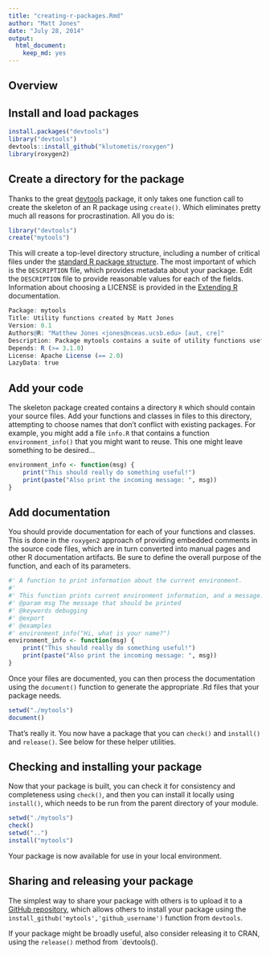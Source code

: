 ```yaml
---
title: "creating-r-packages.Rmd"
author: "Matt Jones"
date: "July 28, 2014"
output:
  html_document:
    keep_md: yes
---
```


## Overview

## Install and load packages

```r
install.packages("devtools")
library("devtools")
devtools::install_github("klutometis/roxygen")
library(roxygen2)
```

## Create a directory for the package

Thanks to the great [devtools](https://github.com/hadley/devtools) package, it only takes one function call to create the skeleton of an R package using `create()`.  Which eliminates pretty much all reasons for procrastination.  All you do is:

```r
library("devtools")
create("mytools")
```

This will create a top-level directory structure, including a number of critical files under the [standard R package structure](http://cran.r-project.org/doc/manuals/r-release/R-exts.html#Package-structure).  The most important of which is the `DESCRIPTION` file, which provides metadata about your package. Edit the `DESCRIPTION` file to provide reasonable values for each of the fields. Information about choosing a LICENSE is provided in the [Extending R](http://cran.r-project.org/doc/manuals/r-release/R-exts.html#Licensing) documentation.

```r
Package: mytools
Title: Utility functions created by Matt Jones
Version: 0.1
Authors@R: "Matthew Jones <jones@nceas.ucsb.edu> [aut, cre]"
Description: Package mytools contains a suite of utility functions useful whenever I need stuff to get done.
Depends: R (>= 3.1.0)
License: Apache License (== 2.0)
LazyData: true
```

## Add your code

The skeleton package created contains a directory `R` which should contain your source files.  Add your functions and classes in files to this directory, attempting to choose names that don't conflict with existing packages.  For example, you might add a file `info.R` that contains a function `environment_info()` that you might want to reuse. This one might leave something to be desired...

```r
environment_info <- function(msg) {
    print("This should really do something useful!")
    print(paste("Also print the incoming message: ", msg))
}
```

## Add documentation

You should provide documentation for each of your functions and classes.  This is done in the `roxygen2` approach of providing embedded comments in the source code files, which are in turn converted into manual pages and other R documentation artifacts.    Be sure to define the overall purpose of the function, and each of its parameters.

```r
#' A function to print information about the current environment.
#'
#' This function prints current environment information, and a message.
#' @param msg The message that should be printed
#' @keywords debugging
#' @export
#' @examples
#' environment_info("Hi, what is your name?")
environment_info <- function(msg) {
    print("This should really do something useful!")
    print(paste("Also print the incoming message: ", msg))
}
```

Once your files are documented, you can then process the documentation using the `document()` function to generate the appropriate .Rd files that your package needs.

```r
setwd("./mytools")
document()
```

That's really it.  You now have a package that you can `check()` and `install()` and `release()`.  See below for these helper utilities.

## Checking and installing your package

Now that your package is built, you can check it for consistency and completeness using `check()`, and then you can install it locally using `install()`, which needs to be run from the parent directory of your module.

```r
setwd("./mytools")
check()
setwd("..")
install("mytools")
```

Your package is now available for use in your local environment.

## Sharing and releasing your package

The simplest way to share your package with others is to upload it to a [GitHub repository](https://github.com), which allows others to install your package using the `install_github('mytools','github_username')` function from `devtools`.

If your package might be broadly useful, also consider releasing it to CRAN, using the `release()` method from `devtools().



